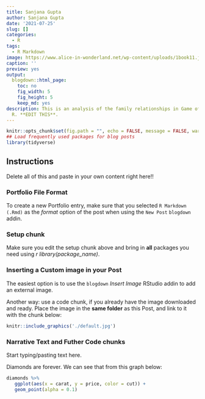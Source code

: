 ```yaml
---
title: Sanjana Gupta
author: Sanjana Gupta
date: '2021-07-25'
slug: []
categories:
  - R
tags:
  - R Markdown
image: https://www.alice-in-wonderland.net/wp-content/uploads/1book11.jpg
caption: ''
preview: yes
output:
  blogdown::html_page:
    toc: no
    fig_width: 5
    fig_height: 5
    keep_md: yes
description: This is an analysis of the family relationships in Game of Thrones, using
  R. **EDIT THIS**.
---
```



```r
knitr::opts_chunk$set(fig.path = "", echo = FALSE, message = FALSE, warning = FALSE)
## Load frequently used packages for blog posts
library(tidyverse)
```

## Instructions

Delete all of this and paste in your own content right here!!

### Portfolio File Format

To create a new Portfolio entry, make sure that you selected `R Markdown (.Rmd)` as the _format_ option of the post when using the `New Post` `blogdown` addin.

### Setup chunk

Make sure you edit the setup chunk above and bring in **all** packages you need using *r library(package_name)*. 


### Inserting a Custom image in your Post

The easiest option is to use the `blogdown` _Insert Image_ RStudio addin to add an external image.

Another way: use a code chunk, if you already have the image downloaded and ready. Place the image in the **same folder** as this Post, and link to it with the chunk below:

```r
knitr::include_graphics('./default.jpg')
```

### Narrative Text and Futher Code chunks

Start typing/pasting text here.

Diamonds are forever. We can see that from this graph below:

```r
diamonds %>% 
   ggplot(aes(x = carat, y = price, color = cut)) + 
   geom_point(alpha = 0.1)
   
```



